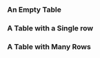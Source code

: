 
<Meta title="Library/Tables/VotingRecordTable" component={VotingTableCard} />

### An Empty Table

<Props of={VotingTableCard} />

<Story name="empty table">
  <VotingTableCard
    votesPage={[]}
    name={text("Example Name")}
  />
</Story>

### A Table with a Single row
<Story name="single-row table">
  <VotingTableCard
    votesPage={[
      {
        matter: {
          id: 'example-matter-id',
          name: text('example-matter-name', "Council Community Meeting"),
          keywords: array("Tags", ["keyword1", "keyword2", "keyword3"])
        },
        decision: "Approve",
        council_decision: "Adopted",
        event: {
          id: "example-event-id",
          date: new Date(),
          body_name: "example-event-name"
        }
      } 
    ]}
    name={text("Example Name", "Alice")}
  />
</Story>

### A Table with Many Rows

<Story name="many-row-table">
  <VotingTableCard
    votesPage={[
      {
        matter: {
          id: 'example-matter-id',
          name: "example-matter-name",
          keywords: array("Tags", ["keyword1", "keyword2", "keyword3"])
        },
        decision: "Reject",
        council_decision: "Rejected",
        event: {
          id: "example-event-id",
          date: new Date(),
          body_name: "example-event-name"
        }
      },
      {
        matter: {
          id: 'example-matter-id2',
          name: "example-matter-name",
          keywords: array("Tags", ["keyword1", "keyword2", "keyword3"])
        },
        decision: "Approve",
        council_decision: "Rejected",
        event: {
          id: "example-event-id",
          date: new Date(),
          body_name: "example-event-name"
        }
      },
      {
        matter: {
          id: 'example-matter-id3',
          name: "example-matter-name",
          keywords: array("Tags", ["keyword1", "keyword2", "keyword3"])
        },
        decision: "Reject",
        council_decision: "Adopted",
        event: {
          id: "example-event-id",
          date: new Date(),
          body_name: "example-event-name"
        }
      },
      {
        matter: {
          id: 'example-matter-id4',
          name: "example-matter-name",
          keywords: array("Tags", ["keyword1", "keyword2", "keyword3"])
        },
        decision: "Approve",
        council_decision: "Adopted",
        event: {
          id: "example-event-id",
          date: new Date(),
          body_name: "example-event-name"
        }
      },
      {
        matter: {
          id: 'example-matter-id5',
          name: "example-matter-name",
          keywords: array("Tags", ["keyword1", "keyword2", "keyword3"])
        },
        decision: "Approve",
        council_decision: "Adopted",
        event: {
          id: "example-event-id",
          date: new Date(),
          body_name: "example-event-name"
        }
      },
      {
        matter: {
          id: 'example-matter-id6',
          name: "example-matter-name",
          keywords: array("Tags", ["keyword1", "keyword2", "keyword3"])
        },
        decision: "Reject",
        council_decision: "Adopted",
        event: {
          id: "example-event-id",
          date: new Date(),
          body_name: "example-event-name"
        }
      },
    ]}
    name={text("Example Name", "Alice")}
  />
</Story>